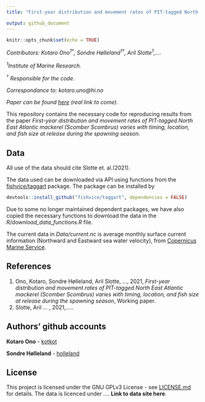 ```yaml
---
title: "First-year distribution and movement rates of PIT-tagged North East Atlantic mackerel (Scomber Scombrus) varies with timing, location, and fish size at release during the spawning season"

output: github_document
---
```


```r
knitr::opts_chunk$set(echo = TRUE)
```



*Contributors: Kotaro Ono<sup>1†</sup>, Sondre Hølleland<sup>1†</sup>, Aril Slotte<sup>1</sup>,....* 

  *<sup>1</sup>Institute of Marine Research.* 
  
  *<sup>†</sup> Responsible for the code.* 

  *Correspondance to: kotaro.uno@hi.no*
 
 *Paper can be found [here](https://www.hi.no) (real link to come).*

This repository contains the necessary code for reproducing results from the paper *First-year distribution and movement rates of PIT-tagged North East Atlantic mackerel (Scomber Scombrus) varies with timing, location, and fish size at release during the spawning season*. 

## Data 
All use of the data should cite Slotte et. al.(2021). 

The data used can be downloaded via API using functions from the [fishvice/taggart](https://github.com/fishvice/taggart) package. The package can be installed by 
```r
devtools::install_github("fishvice/taggart", dependencies = FALSE)
```
Due to some no longer maintained dependent packages, we have also copied the necessary functions to download the data in the *R/download_data_functions.R* file. 

The current data in *Data/current.nc* is average monthly surface current information (Northward and Eastward sea water velocity), from [Copernicus Marine Service](http://marine.copernicus.eu). 


## References

1. Ono, Kotaro, Sondre Hølleland, Aril Slotte, ..., 2021, *First-year distribution and movement rates of PIT-tagged North East Atlantic mackerel (Scomber Scombrus) varies with timing, location, and fish size at release during the spawning season*, Working paper. 
2. Slotte, Aril ... , 2021,.....




## Authors' github accounts

**Kotaro Ono** - [kotkot](https://github.com/kotkot)

**Sondre Hølleland** - [holleland](https://github.com/holleland)

## License

This project is licensed under the GNU GPLv3 License - see [LICENSE.md](LICENSE.md) for details. 
The data is licenced under .... **Link to data site here**.



